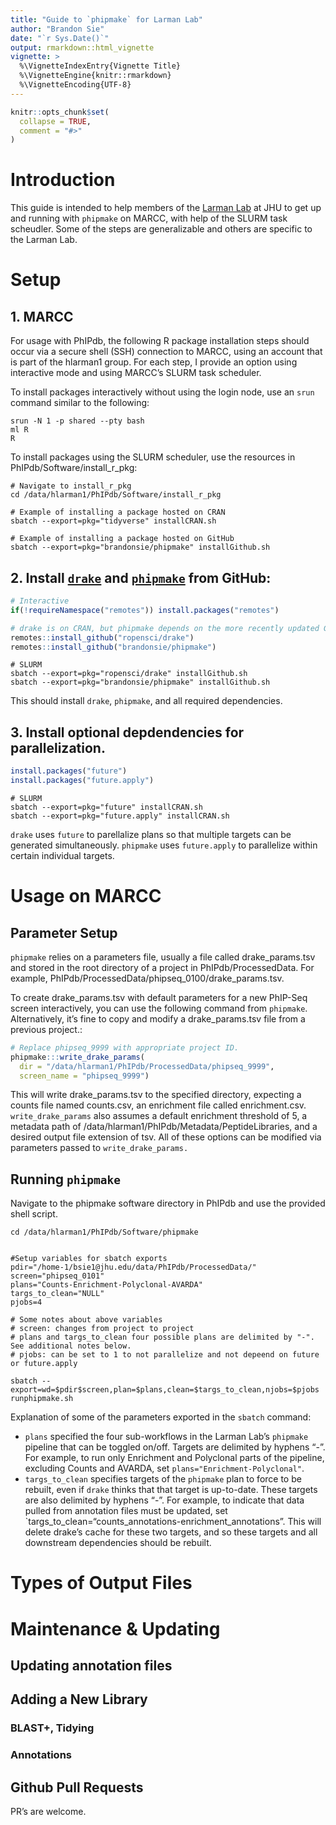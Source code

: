 ```yaml
---
title: "Guide to `phipmake` for Larman Lab"
author: "Brandon Sie"
date: "`r Sys.Date()`"
output: rmarkdown::html_vignette
vignette: >
  %\VignetteIndexEntry{Vignette Title}
  %\VignetteEngine{knitr::rmarkdown}
  %\VignetteEncoding{UTF-8}
---
```


```r
knitr::opts_chunk$set(
  collapse = TRUE,
  comment = "#>"
)
```


# Introduction

This guide is intended to help members of the [Larman Lab](http://labs.pathology.jhu.edu/larman/) at JHU to get up and running with `phipmake` on MARCC, with help of the SLURM task scheudler. Some of the steps are generalizable and others are specific to the Larman Lab.

<!-- make -->
<!-- drake -->
<!-- plans -->
<!-- targets -->
<!-- phipmake -->
<!-- counts  -->
<!-- enrichments -->
<!-- prosum -->
<!-- promax -->
<!-- polyclonal -->

<!-- ## Prerequisites -->
<!-- marcc account -->
<!-- blast+ -->
<!-- library annotations etc -->

# Setup


## 1. MARCC  

For usage with PhIPdb, the following R package installation steps should occur via a secure shell (SSH) connection to MARCC, using an account that is part of the hlarman1 group. For each step, I provide an option using interactive mode and using MARCC's SLURM task scheduler. 

To install packages interactively without using the login node, use an `srun` command similar to the following:
```command1
srun -N 1 -p shared --pty bash
ml R
R
```

To install packages using the SLURM scheduler, use the resources in PhIPdb/Software/install_r_pkg:
```command2
# Navigate to install_r_pkg
cd /data/hlarman1/PhIPdb/Software/install_r_pkg

# Example of installing a package hosted on CRAN
sbatch --export=pkg="tidyverse" installCRAN.sh

# Example of installing a package hosted on GitHub
sbatch --export=pkg="brandonsie/phipmake" installGithub.sh

```


## 2. Install [`drake`](https://github.com/ropensci/drake) and [`phipmake`](https://github.com/brandonsie/phipmake) from GitHub:  

```r
# Interactive
if(!requireNamespace("remotes")) install.packages("remotes")

# drake is on CRAN, but phipmake depends on the more recently updated Github version.
remotes::install_github("ropensci/drake") 
remotes::install_github("brandonsie/phipmake")

```

```command3
# SLURM
sbatch --export=pkg="ropensci/drake" installGithub.sh
sbatch --export=pkg="brandonsie/phipmake" installGithub.sh

```


This should install `drake`, `phipmake`, and all required dependencies.

## 3. Install optional depdendencies for parallelization.  

```r
install.packages("future")
install.packages("future.apply")

```

```command4
# SLURM
sbatch --export=pkg="future" installCRAN.sh
sbatch --export=pkg="future.apply" installCRAN.sh

```


`drake` uses `future` to parellalize plans so that multiple targets can be generated simultaneously. `phipmake` uses `future.apply` to parallelize within certain individual targets.

# Usage on MARCC

## Parameter Setup  

`phipmake` relies on a parameters file, usually a file called drake_params.tsv and stored in the root directory of a project in PhIPdb/ProcessedData. For example, PhIPdb/ProcessedData/phipseq_0100/drake_params.tsv.

To create drake_params.tsv with default parameters for a new PhIP-Seq screen interactively, you can use the following command from `phipmake`. Alternatively, it's fine to copy and modify a drake_params.tsv file from a previous project.:
```r
# Replace phipseq_9999 with appropriate project ID.
phipmake:::write_drake_params(
  dir = "/data/hlarman1/PhIPdb/ProcessedData/phipseq_9999",
  screen_name = "phipseq_9999")
```

This will write drake_params.tsv to the specified directory, expecting a counts file named counts.csv, an enrichment file called enrichment.csv. `write_drake_params` also assumes a default enrichment threshold of 5, a metadata path of /data/hlarman1/PhIPdb/Metadata/PeptideLibraries, and a desired output file extension of tsv. All of these options can be modified via parameters passed to `write_drake_params.`

## Running `phipmake`

Navigate to the phipmake software directory in PhIPdb and use the provided shell script.
```command5
cd /data/hlarman1/PhIPdb/Software/phipmake


#Setup variables for sbatch exports
pdir="/home-1/bsie1@jhu.edu/data/PhIPdb/ProcessedData/"
screen="phipseq_0101" 
plans="Counts-Enrichment-Polyclonal-AVARDA" 
targs_to_clean="NULL" 
pjobs=4 

# Some notes about above variables
# screen: changes from project to project
# plans and targs_to_clean four possible plans are delimited by "-". See additional notes below.
# pjobs: can be set to 1 to not parallelize and not depeend on future or future.apply

sbatch --export=wd=$pdir$screen,plan=$plans,clean=$targs_to_clean,njobs=$pjobs runphipmake.sh
```

Explanation of some of the parameters exported in the `sbatch` command:  

* `plans` specified the four sub-workflows in the Larman Lab's `phipmake` pipeline that can be toggled on/off. Targets are delimited by hyphens "-". For example, to run only Enrichment and Polyclonal parts of the pipeline, excluding Counts and AVARDA, set `plans="Enrichment-Polyclonal"`.   
* `targs_to_clean` specifies targets of the `phipmake` plan to force to be rebuilt, even if `drake` thinks that that target is up-to-date. These targets are also delimited by hyphens "-". For example, to indicate that data pulled from annotation files must be updated, set `targs_to_clean="counts_annotations-enrichment_annotations". This will delete drake's cache for these two targets, and so these targets and all downstream dependencies should be rebuilt.


# Types of Output Files

# Maintenance & Updating

## Updating annotation files


## Adding a New Library

### BLAST+, Tidying
 
### Annotations

## Github Pull Requests  

PR's are welcome.